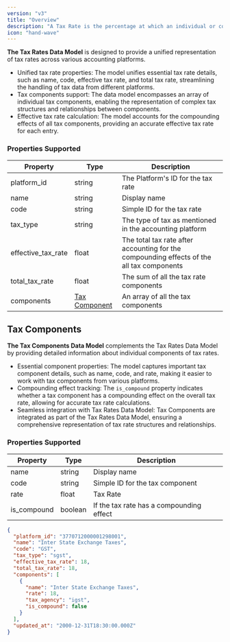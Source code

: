 ```yaml
---
version: "v3"
title: "Overview"
description: "A Tax Rate is the percentage at which an individual or corporation is taxed."
icon: "hand-wave"
---
```


**The Tax Rates Data Model** is designed to provide a unified representation of tax rates across various accounting platforms.

- Unified tax rate properties: The model unifies essential tax rate details, such as name, code, effective tax rate, and total tax rate, streamlining the handling of tax data from different platforms.
- Tax components support: The data model encompasses an array of individual tax components, enabling the representation of complex tax structures and relationships between components.
- Effective tax rate calculation: The model accounts for the compounding effects of all tax components, providing an accurate effective tax rate for each entry.

### Properties Supported

| Property           | Type                                                                            | Description                                                                               |
| ------------------ | ------------------------------------------------------------------------------- | ----------------------------------------------------------------------------------------- |
| platform_id        | string                                                                          | The Platform's ID for the tax rate                                                        |
| name               | string                                                                          | Display name                                                                              |
| code               | string                                                                          | Simple ID for the tax rate                                                                |
| tax_type           | string                                                                          | The type of tax as mentioned in the accounting platform                                   |
| effective_tax_rate | float                                                                           | The total tax rate after accounting for the compounding effects of the all tax components |
| total_tax_rate     | float                                                                           | The sum of all the tax rate components                                                    |
| components         | [Tax Component](/api-reference/v3/accounting/tax-rates/overview#tax-components) | An array of all the tax components                                                        |

## Tax Components

**The Tax Components Data Model** complements the Tax Rates Data Model by providing detailed information about individual components of tax rates.

- Essential component properties: The model captures important tax component details, such as name, code, and rate, making it easier to work with tax components from various platforms.
- Compounding effect tracking: The `is_compound` property indicates whether a tax component has a compounding effect on the overall tax rate, allowing for accurate tax rate calculations.
- Seamless integration with Tax Rates Data Model: Tax Components are integrated as part of the Tax Rates Data Model, ensuring a comprehensive representation of tax rate structures and relationships.

### Properties Supported

| Property    | Type    | Description                              |
| ----------- | ------- | ---------------------------------------- |
| name        | string  | Display name                             |
| code        | string  | Simple ID for the tax component          |
| rate        | float   | Tax Rate                                 |
| is_compound | boolean | If the tax rate has a compounding effect |

<ResponseExample name="The Tax Rates Object">

```json The Tax Rates Response Object
{
  "platform_id": "3770712000001298001",
  "name": "Inter State Exchange Taxes",
  "code": "GST",
  "tax_type": "sgst",
  "effective_tax_rate": 18,
  "total_tax_rate": 18,
  "components": [
    {
      "name": "Inter State Exchange Taxes",
      "rate": 18,
      "tax_agency": "igst",
      "is_compound": false
    }
  ],
  "updated_at": "2000-12-31T18:30:00.000Z"
}
```

</ResponseExample>
